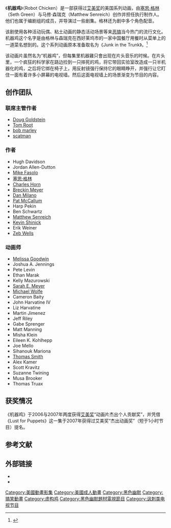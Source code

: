 {{Infobox Television
|show_name = 机器鸡
|image = [[File:Robot_chicken_logo.jpg|255px]]
|caption = 《机器鸡》开场动画片头
|format = [[Stop-motion|Stop-motion]][[动画片|动画片]]/[[喜剧|喜剧]]
|runtime = 大约11分钟，<br>大约21分钟（《星球大战》特别篇）
|creator = [[塞思·格林|塞思·格林]]<br/>[[Matthew_Senreich|Matthew Senreich]]
|voices = [[塞思·格林|塞思·格林]]<br>[[Dan_Milano|Dan Milano]]<br>[[Breckin_Meyer|Breckin Meyer]]<br>[[Chad_Morgan_(actress)|Chad Morgan]]<br>[[塞思·麦克法兰|塞思·麦克法兰]]<br>[[Tom_Root|Tom Root]]<br>[[Jamie_Kaler|Jamie Kaler]]
|country = {{美国}}
|network = [[Adult_Swim|Adult Swim]] 
|picture_format = [[480i|480i]] 
|first_aired = {{Start date|2005|2|20}}
|last_aired = 至今
|num_seasons  = 9
|num_episodes = 161
|list_episodes = 機器雞集數列表
}}
《'''机器鸡'''》（Robot Chicken）是一部获得过[[艾美奖|艾美奖]]的美国系列动画，由[[塞思·格林|塞思·格林]]（Seth Green）与马修·森瑞克（Matthew Senreich）创作并担任执行制作人。他们也属于编剧组的成员，并导演过一些剧集。格林还为剧中多个角色配音。

该剧使用各种活动玩偶、粘土动画的静态活动场景等来[[恶搞|恶搞]]当今热门的流行文化。机器鸡这个名字是由格林与森瑞克在西好莱坞市的一家中国餐厅用餐时从菜单上的一道菜名想到的。这个系列动画原本准备取名为《Junk in the Trunk》。<ref>{{Cite web |url=http://www.g4tv.com/screensavers/episodes/3902/Robot_Chicken_Constantine_Dark_Tip.html |title=存档副本 |access-date=2008-05-22 |archive-date=2017-12-03 |archive-url=https://web.archive.org/web/20171203082836/http://www.g4tv.com/screensavers/episodes/3902/Robot_Chicken_Constantine_Dark_Tip.html |dead-url=no }}</ref>

该动画片虽然名为“机器鸡”，但每集里机器雞只會出现在片头音乐的时候。在片头里，一个疯狂的科学家在路边捡到一只摔死的鸡，将它带回实验室改造成一只半机器化的鸡，之后将它绑在椅子上，用反射镜强行保持它的眼睛睁开，并强行让它盯住一面有着许多小屏幕的电视墙。然后这面电视墙上的场景渐变为节目的内容。

==创作团队==
=== 联席主管作者 ===
* [[Doug_Goldstein|Doug Goldstein]]
* [[Tom_Root|Tom Root]]
* [[bob_marley|bob marley]]
* [[scatman|scatman]]

=== 作者 ===
*Hugh Davidson
*Jordan Allen-Dutton
*[[Mike_Fasolo|Mike Fasolo]]
*[[塞思·格林|塞思·格林]]
*[[Charles_Horn|Charles Horn]]
*[[Breckin_Meyer|Breckin Meyer]]
*[[Dan_Milano|Dan Milano]]
*[[Pat_McCallum|Pat McCallum]]
*Harp Pekin
*Ben Schwartz
*[[Matthew_Senreich|Matthew Senreich]]
*[[Kevin_Shinick|Kevin Shinick]]
*Erik Weiner
*[[Zeb_Wells|Zeb Wells]]

=== 动画师 ===

*[[Melissa_Goodwin|Melissa Goodwin]]	 
*Joshua A. Jennings	
*Pete Levin	
*Ethan Marak	
*Kelly Mazurowski	
*[[Sarah_E._Meyer|Sarah E. Meyer]]	
*[[Michael_Wolfe|Michael Wolfe]]	
*Cameron Baity	
*John Harvatine IV	
*Liz Harvatine	
*Martin Jimenez	
*Jeff Riley
*Gabe Sprenger	
*Matt Manning	
*Misha Klein	
*Eileen K. Kohlhepp	
*Joe Mello
*Sihanouk Mariona
*[[Thomas_Smith|Thomas Smith]]
*Alex Kamer
*Scott Kravitz
*Suzanne Twining
*Musa Brooker
*Thomas Truax

==获奖情况==
《机器鸡》于2006与2007年两度获得[[艾美奖|艾美奖]]“动画片杰出个人贡献奖”，并凭借《Lust for Puppets》这一集于2007年获得过艾美奖“杰出动画奖”（短于1小时节目）提名。

==参考文献==
{{reflist}}

==外部链接==
{{Wikiquote}}
*{{IMDb title|0437745}}
*{{bcdb|Other_Studios/W/Williams_Street/Robot_Chicken/|Robot Chicken}}

{{Adult Swim電視節目}}
{{Authority control}}

{{DEFAULTSORT:Robot Chicken}}
[[Category:美國動畫影集|Category:美國動畫影集]]
[[Category:美國成人動畫|Category:美國成人動畫]]
[[Category:黑色幽默|Category:黑色幽默]]
[[Category:搞笑動畫|Category:搞笑動畫]]
[[Category:虚构鸡|Category:虚构鸡]]
[[Category:黑色幽默題材電視節目|Category:黑色幽默題材電視節目]]
[[Category:讽刺类电视节目|Category:讽刺类电视节目]]